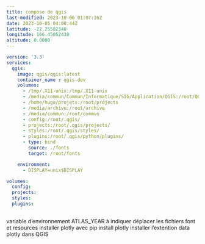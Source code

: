 ```yaml
---
title: compose de qgis
last-modified: 2023-10-06 01:07:16Z
date: 2023-10-05 04:00:44Z
latitude: -22.25582340
longitude: 166.45052430
altitude: 0.0000
---
```


```yaml
version: '3.3'
services:
  qgis:
    image: qgis/qgis:latest
    container_name : qgis-dev
    volumes:
      - /tmp/.X11-unix:/tmp/.X11-unix 
      - /media/commun/Commun/Informatique/SIG/Application/QGIS:/root/QGIS
      - /home/hugo/projets:/root/projects
      - /media/archive:/root/archive 
      - /media/commun:/root/commun
      - config:/root/.qgis/
      - projects:/root/.qgis/projects/
      - styles:/root/.qgis/styles/
      - plugins:/root/.qgis/python/plugins/
      - type: bind
        source: ./fonts
        target: /root/fonts

    environment:
      - DISPLAY=unix$DISPLAY

volumes:
  config:
  projects:
  styles:
  plugins:
  
```
  
  
variable d'environnement ATLAS_YEAR à indiquer
déplacer les fichiers font et resources
installer plotly avec pip install plotly
installer l'extention data plotly dans QGIS

  
  